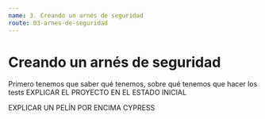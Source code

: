 ```yaml
---
name: 3. Creando un arnés de seguridad
route: 03-arnes-de-seguridad
---
```


# Creando un arnés de seguridad

Primero tenemos que saber qué tenemos, sobre qué tenemos que hacer los tests
EXPLICAR EL PROYECTO EN EL ESTADO INICIAL

EXPLICAR UN PELÍN POR ENCIMA CYPRESS

